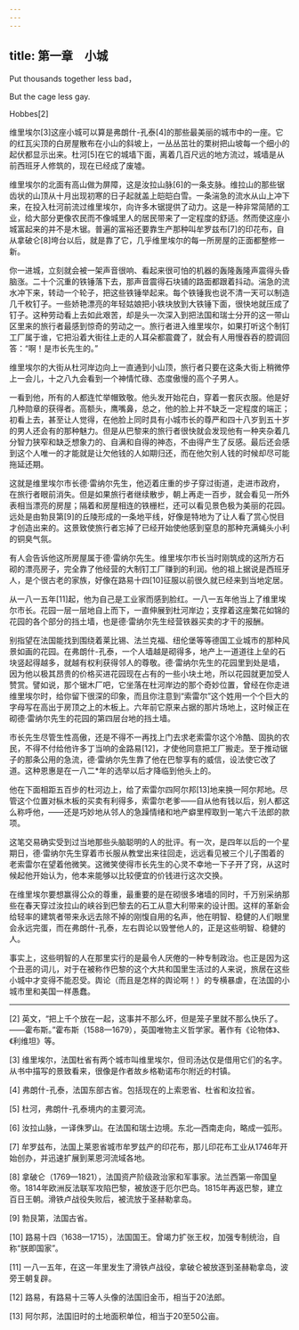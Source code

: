```yaml
---
---
---
```

title: 第一章　小城
---

Put thousands together less bad，

But the cage less gay.

Hobbes[2]





维里埃尔[3]这座小城可以算是弗朗什-孔泰[4]的那些最美丽的城市中的一座。它的红瓦尖顶的白房屋散布在小山的斜坡上，一丛丛茁壮的栗树把山坡每一个细小的起伏都显示出来。杜河[5]在它的城墙下面，离着几百尺远的地方流过，城墙是从前西班牙人修筑的，现在已经成了废墟。

维里埃尔的北面有高山做为屏障，这是汝拉山脉[6]的一条支脉。维拉山的那些锯齿状的山顶从十月出现初寒的日子起就盖上皑皑白雪。一条湍急的流水从山上冲下来，在投入杜河前流过维里埃尔，向许多木锯提供了动力。这是一种非常简陋的工业，给大部分更像农民而不像城里人的居民带来了一定程度的舒适。然而使这座小城富起来的并不是木锯。普遍的富裕还要靠生产那种叫牟罗兹布[7]的印花布，自从拿破仑[8]垮台以后，就是靠了它，几乎维里埃尔的每一所房屋的正面都整修一新。

你一进城，立刻就会被一架声音很响、看起来很可怕的机器的轰隆轰隆声震得头昏脑涨。二十个沉重的铁锤落下去，那声音震得石块铺的路面都跟着抖动。湍急的流水冲下来，转动一个轮子，把这些铁锤举起来。每个铁锤我也说不清一天可以制造几千枚钉子。一些娇艳漂亮的年轻姑娘把小铁块放到大铁锤下面，很快地就压成了钉子。这种劳动看上去如此艰苦，却是头一次深入到把法国和瑞士分开的这一带山区里来的旅行者最感到惊奇的劳动之一。旅行者进入维里埃尔，如果打听这个制钉工厂属于谁，它把沿着大街往上走的人耳朵都震聋了，就会有人用慢吞吞的腔调回答：“啊！是市长先生的。”

维里埃尔的大街从杜河岸边向上一直通到小山顶，旅行者只要在这条大街上稍微停上一会儿，十之八九会看到一个神情忙碌、态度傲慢的高个子男人。

一看到他，所有的人都连忙举帽致敬。他头发开始花白，穿着一套灰衣服。他是好几种勋章的获得者。高额头，鹰嘴鼻，总之，他的脸上并不缺乏一定程度的端正；初看上去，甚至让人觉得，在他脸上同时具有小城市长的尊严和四十八岁到五十岁的男人还会有的那种魅力。但是从巴黎来的旅行者很快就会发现他有一种夹杂着几分智力狭窄和缺乏想象力的、自满和自得的神态，不由得产生了反感。最后还会感到这个人唯一的才能就是让欠他钱的人如期归还，而在他欠别人钱的时候却尽可能拖延还期。

这就是维里埃尔市长德·雷纳尔先生，他迈着庄重的步子穿过街道，走进市政府，在旅行者眼前消失。但是如果旅行者继续散步，朝上再走一百步，就会看见一所外表相当漂亮的房屋；隔着和房屋相连的铁栅栏，还可以看见景色极为美丽的花园。远处是由勃艮第[9]的丘陵形成的一条地平线，好像是特地为了让人看了赏心悦目才创造出来的。这景致使旅行者忘掉了已经开始使他感到窒息的那种充满蝇头小利的铜臭气氛。

有人会告诉他这所房屋属于德·雷纳尔先生。维里埃尔市长当时刚筑成的这所方石砌的漂亮房子，完全靠了他经营的大制钉工厂赚到的利润。他的祖上据说是西班牙人，是个很古老的家族，好像在路易十四[10]征服以前很久就已经来到当地定居。

从一八一五年[11]起，他为自己是工业家而感到脸红。一八一五年他当上了维里埃尔市长。花园一层一层地自上而下，一直伸展到杜河岸边；支撑着这座繁花如锦的花园的各个部分的挡土墙，也是德·雷纳尔先生经营铁器买卖的才干的报酬。

别指望在法国能找到围绕着莱比锡、法兰克福、纽伦堡等等德国工业城市的那种风景如画的花园。在弗朗什-孔泰，一个人墙越是砌得多，地产上一道道往上垒的石块竖起得越多，就越有权利获得邻人的尊敬。德·雷纳尔先生的花园里到处是墙，因为他以极其昂贵的价格买进花园现在占有的一些小块土地，所以花园就更加受人赞赏。譬如说，那个锯木厂吧，它坐落在杜河岸边的那个奇妙位置，曾经在你走进维里埃尔时，给你留下很深的印象，而且你注意到“索雷尔”这个姓用一个个巨大的字母写在高出于房顶之上的木板上。六年前它原来占据的那片场地上，这时候正在砌德·雷纳尔先生的花园的第四层台地的挡土墙。

市长先生尽管生性高傲，还是不得不一再找上门去求老索雷尔这个冷酷、固执的农民，不得不付给他许多丁当响的金路易[12]，才使他同意把工厂搬走。至于推动锯子的那条公用的急流，德·雷纳尔先生靠了他在巴黎享有的威信，设法使它改了道。这种恩惠是在一八二*年的选举以后才降临到他头上的。

他在下面相距五百步的杜河边上，给了索雷尔四阿尔邦[13]地来换一阿尔邦地。尽管这个位置对枞木板的买卖有利得多，索雷尔老爹——自从他有钱以后，别人都这么称呼他，——还是巧妙地从邻人的急躁情绪和地产癖里榨取到一笔六千法郎的款项。

这笔交易确实受到过当地那些头脑聪明的人的批评。有一次，是四年以后的一个星期日，德·雷纳尔先生穿着市长服从教堂出来往回走，远远看见被三个儿子围着的老索雷尔在望着他微笑。这微笑使得市长先生的心灵不幸地一下子开了窍，从这时候起他开始认为，他本来能够以比较便宜的价钱进行这次交换。

在维里埃尔要想赢得公众的尊重，最重要的是在砌很多堵墙的同时，千万别采纳那些在春天穿过汝拉山的峡谷到巴黎去的石工从意大利带来的设计图。这样的革新会给轻率的建筑者带来永远去除不掉的刚愎自用的名声，他在明智、稳健的人们眼里会永远完蛋，而在弗朗什-孔泰，左右舆论以毁誉他人的，正是这些明智、稳健的人。

事实上，这些明智的人在那里实行的是最令人厌倦的一种专制政治。也正是因为这个丑恶的词儿，对于在被称作巴黎的这个大共和国里生活过的人来说，旅居在这些小城中才变得不能忍受。舆论（而且是怎样的舆论啊！）的专横暴虐，在法国的小城市里和美国一样愚蠢。



* * *



[2] 英文，“把上千个放在一起，这事并不那么坏，但是笼子里就不那么快乐了。——霍布斯。”霍布斯（1588—1679），英国唯物主义哲学家。著作有《论物体》、《利维坦》等。

[3] 维里埃尔，法国杜省有两个城市叫维里埃尔，但司汤达仅是借用它们的名字。从书中描写的景致看来，很像是作者故乡格勒诺布尔附近的村镇。

[4] 弗朗什-孔泰，法国东部古省。包括现在的上索恩省、杜省和汝拉省。

[5] 杜河，弗朗什-孔泰境内的主要河流。

[6] 汝拉山脉，一译侏罗山。在法国和瑞士边境。东北—西南走向，略成一弧形。

[7] 牟罗兹布，法国上莱恩省城市牟罗兹产的印花布，那儿印花布工业从1746年开始创办，并迅速扩展到莱恩河流域各地。

[8] 拿破仑（1769—1821），法国资产阶级政治家和军事家。法兰西第一帝国皇帝。1814年欧洲反法联军攻陷巴黎，被放逐于厄尔巴岛。1815年再返巴黎，建立百日王朝。滑铁卢战役失败后，被流放于圣赫勒拿岛。

[9] 勃艮第，法国古省。

[10] 路易十四（1638—1715），法国国王。曾竭力扩张王权，加强专制统治，自称“朕即国家”。

[11] 一八一五年，在这一年里发生了滑铁卢战役，拿破仑被放逐到圣赫勒拿岛，波旁王朝复辟。

[12] 路易，有路易十三等人头像的法国旧金币，相当于20法郎。

[13] 阿尔邦，法国旧时的土地面积单位，相当于20至50公亩。
